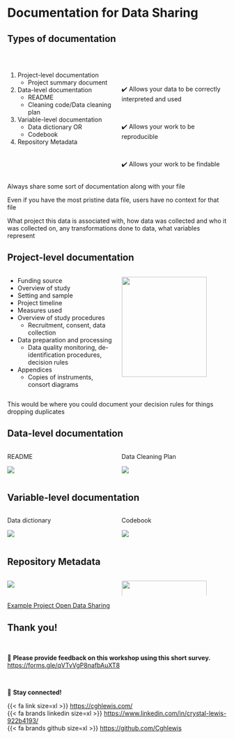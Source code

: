# Documentation for Data Sharing {.background-secondary}


## Types of documentation

::: columns
::: {.column width="50%"}

<br>

1. Project-level documentation
    - Project summary document

2. Data-level documentation
    - README
    - Cleaning code/Data cleaning plan

3. Variable-level documentation
    - Data dictionary OR
    - Codebook

4. Repository Metadata

:::

::: {.column width="50%"}


<br>

<br>

✔️ Allows your data to be correctly interpreted and used

<br>

✔️ Allows your work to be reproducible

<br>

✔️ Allows your work to be findable

:::
:::

:::{.notes}

Always share some sort of documentation along with your file

Even if you have the most pristine data file, users have no context for that file

What project this data is associated with, how data was collected and who it was collected on, any transformations done to data, what variables represent

:::


## Project-level documentation

::: columns
::: {.column width="50%"}

- Funding source
- Overview of study
- Setting and sample
- Project timeline
- Measures used
- Overview of study procedures
  - Recruitment, consent, data collection 
- Data preparation and processing
  - Data quality monitoring, de-identification procedures, decision rules
- Appendices
  - Copies of instruments, consort diagrams
:::

::: {.column width="50%"}

![](images/project_summary.PNG){fig-align="center" width="90%"}

:::
:::

:::{.notes}

This would be where you could document your decision rules for things dropping duplicates

:::

## Data-level documentation

::: columns
::: {.column width="50%"}


README

![](images/readme.PNG){fig-align="center"}

:::

::: {.column width="50%"}

Data Cleaning Plan

![](images/data_cleaning_plan2.PNG){fig-align="center"}

:::
:::

## Variable-level documentation

::: columns
::: {.column width="50%"}

Data dictionary

![](images/dictionary.PNG){fig-align="center"}

:::

::: {.column width="50%"}


Codebook

![](images/codebook.PNG){fig-align="center"}

:::
:::


## Repository Metadata

::: columns
::: {.column width="50%"}

![](images/osf_project.PNG){fig-align="center"}

:::

::: {.column width="50%"}

![](images/repository_metadata.PNG){fig-align="center" width="90%"}

:::
:::

::: footer

[Example Project Open Data Sharing](https://osf.io/59gte/)

:::

## Thank you! {.background-secondary}

<br>

🌟  **Please provide feedback on this workshop using this short survey.**   
[https://forms.gle/qVTvVgP8nafbAuXT8](https://forms.gle/qVTvVgP8nafbAuXT8)

<br>

🌟 **Stay connected!**

{{< fa link size=xl >}} [https://cghlewis.com/](https://cghlewis.com/)   
{{< fa brands linkedin size=xl >}}    [https://www.linkedin.com/in/crystal-lewis-922b4193/](https://www.linkedin.com/in/crystal-lewis-922b4193/)   
{{< fa brands github size=xl >}}  [https://github.com/Cghlewis](https://github.com/Cghlewis)  

